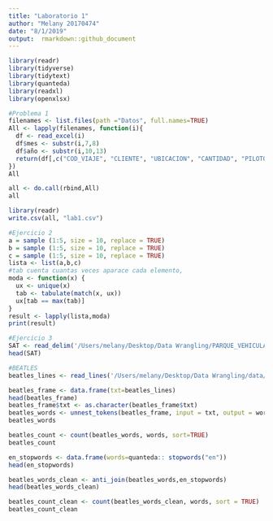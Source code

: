 ```yaml
---
title: "Laboratorio 1"
author: "Melany 20170474"
date: "8/1/2019"
output:  rmarkdown::github_document
---
```


```r
library(readr)
library(tidyverse)
library(tidytext)
library(quanteda)
library(readxl)
library(openxlsx)
```

```r
#Problema 1
filenames <- list.files(path ="Datos", full.names=TRUE)  
All <- lapply(filenames, function(i){
  df <- read_excel(i)
  df$mes <- substr(i,7,8)
  df$año <- substr(i,10,13)
  return(df[,c("COD_VIAJE", "CLIENTE", "UBICACION", "CANTIDAD", "PILOTO", "Q", "CREDITO", "UNIDAD", "mes", "año")])
})
All
```

```r
all <- do.call(rbind,All)
all
```

```r
library(readr)
write.csv(all, "lab1.csv")
```

```r
#Ejercicio 2
a = sample (1:5, size = 10, replace = TRUE)
b = sample (1:5, size = 10, replace = TRUE)
c = sample (1:5, size = 10, replace = TRUE)
lista <- list(a,b,c)
#tab cuenta cuantas veces aparace cada elemento, 
moda <- function(x) {
  ux <- unique(x)
  tab <- tabulate(match(x, ux))
  ux[tab == max(tab)]
}
result <- lapply(lista,moda)
print(result)
```

```r
#Ejercicio 3
SAT <- read_delim('/Users/melany/Desktop/Data Wrangling/PARQUE_VEHICULAR_0119.txt',delim= "|")
head(SAT)
```

```r
#BEATLES
beatles_lines <- read_lines('/Users/melany/Desktop/Data Wrangling/data/beatles.txt')
```

```r
beatles_frame <- data.frame(txt=beatles_lines)
head(beatles_frame)
beatles_frame$txt <- as.character(beatles_frame$txt)
beatles_words <- unnest_tokens(beatles_frame, input = txt, output = words, token = "words")
beatles_words
```

```r
beatles_count <- count(beatles_words, words, sort=TRUE)
beatles_count
```

```r
en_stopwords <- data.frame(words=quanteda:: stopwords("en"))
head(en_stopwords)
```

```r
beatles_words_clean <- anti_join(beatles_words,en_stopwords)
head(beatles_words_clean)
```

```r
beatles_count_clean <- count(beatles_words_clean, words, sort = TRUE)
beatles_count_clean
```